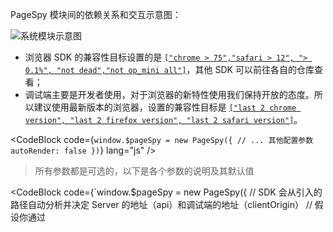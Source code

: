 
<HeaderLink slug="module" level={4} children="PageSpy 模块组成？" />

PageSpy 模块间的依赖关系和交互示意图：

<img alt="系统模块示意图" src={moduleImg} />

<HeaderLink slug="compatibility" level={4} children="PageSpy 的兼容性怎么样？" />

- 浏览器 SDK 的兼容性目标设置的是 [`["chrome > 75","safari > 12", "> 0.1%", "not dead","not op_mini all"]`](https://github.com/HuolalaTech/page-spy/blob/main/packages/page-spy-browser/package.json#L66-L72)，其他 SDK 可以前往各自的仓库查看；
- 调试端主要是开发者使用，对于浏览器的新特性使用我们保持开放的态度。所以建议使用最新版本的浏览器，设置的兼容性目标是 [`["last 2 chrome version", "last 2 firefox version", "last 2 safari version"]`](https://github.com/HuolalaTech/page-spy-web/blob/main/package.json#L92-L96)。


<HeaderLink slug="hide-logo" level={4} children="如何隐藏 SDK 渲染的图标？" />

<CodeBlock code={`window.$pageSpy = new PageSpy({
  // ... 其他配置参数
  autoRender: false
})`} lang="js" />

<HeaderLink slug="init-params" level={4} children="实例化都可以传哪些参数，它们的作用分别是什么？" />

> 所有参数都是可选的，以下是各个参数的说明及其默认值

<CodeBlock code={`window.$pageSpy = new PageSpy({
  // SDK 会从引入的路径自动分析并决定 Server 的地址（api）和调试端的地址（clientOrigin）
  // 假设你通过 <script src="https://example.com/page-spy/index.min.js"> 引入 SDK，那么 SDK 会在内部设置：
  //   - api: "example.com"
  //   - clientOrigin: "https://example.com"
  // 如果你的服务部署在别处，就需要在这里手动指定去覆盖。
  api: "",
  clientOrigin: "", // 仅适用浏览器环境的 SDK
  
  // project 作为信息的一种聚合，可以在调试端房间列表进行搜索
  project: "default",
  
  // title 供用户提供自定义参数，可以用于区分当前调试的客户端
  // 对应的信息显示在每个调试连接面板的「设备id」下方
  title: "--",
  
  // 指示 SDK 初始化完成，是否自动在客户端左下角渲染「圆形白底带 Logo」的控件
  // 如果设置为 false, 可以调用 window.$pageSpy.render() 手动渲染
  autoRender: true,  // 仅适用浏览器环境的 SDK
  
  // 手动指定 PageSpy 服务的 scheme。
  // 这在 SDK 无法正确分析出 scheme 可以使用，例如 PageSpy 的浏览器插件
  // 是通过 chrome-extension://xxx/sdk/index.min.js 引入 SDK，这会
  // 被 SDK 解析成无效的 "chrome-extension://" 并回退到 ["http://", "ws://"]。
  //   - （默认）传值 undefined 或者 null：SDK 会自动分析；
  //   - 传递 boolean 值：
  //     - true：SDK 将通过 ["https://", "wss://"] 访问 PageSpy 服务
  //     - false：SDK 将通过 ["http://", "ws://"] 访问 PageSpy 服务
  enableSSL: null,

  // 在 PageSpy@1.7.4 支持离线回放功能后，客户端集成的 SDK 可以不用和调试端建立连接，
  // 通过 DataHarborPlugin 收集数据、导出离线日志，成为新的使用方式。
  // 默认值 false。用户设置为其他值时，会进入 "离线模式"，具体表现为 PageSpy 不会创建房间、建立 WebSocket 连接。
  offline: false, // 仅适用浏览器环境的 SDK

  // 自定义控件渲染的 logo
  logo: '', // 仅适用浏览器环境的 SDK

  // 设置 logo 样式
  logoStyle: {}, // 仅适用浏览器环境的 SDK
})`} lang="js" />

<HeaderLink slug="update-info" level={4} children="如何更新初始化参数？" />

PageSpy 提供了 Device ID 用于识别设备，同时还提供了 `project` / `title` 供开发者在初始化时自定义信息，用于辅助识别客户端。但你可能希望在初始化之后更新这些参数信息，操作方式如下：

<CodeBlock code={`window.$pageSpy = new PageSpy(...);

// 调用 updateRoomInfo 可以更新 project / title
window.$pageSpy.updateRoomInfo({ project: 'xxx', title: 'xxx' });`} lang="js" />

<HeaderLink slug="framework" level={4} children="如何在 xxx 框架中集成？" />

PageSpy 借助 CodeSandbox 平台发布了与当下流行的所有框架的接入指南，大家可以前往在线体验：

- **React**：[CodeSandbox - PageSpy in React](https://codesandbox.io/p/sandbox/page-spy-with-react-k3pzzt)
- **Vue**：[CodeSandbox - PageSpy in Vue](https://codesandbox.io/p/sandbox/page-spy-with-vue-ft35qs)
- **Svelte**：[CodeSandbox - PageSpy in Svelte](https://codesandbox.io/p/sandbox/page-spy-with-svelte-p6mxd6)
- **Angular**：[CodeSandbox - PageSpy in Angular](https://codesandbox.io/p/sandbox/page-spy-with-angular-6wg3ps)
- **Nextjs**：[CodeSandbox - PageSpy in Nextjs](https://codesandbox.io/p/sandbox/page-spy-with-nextjs-5htxv5)
- **Nuxtjs**：[CodeSandbox - PageSpy in Nuxtjs](https://codesandbox.io/p/sandbox/page-spy-with-nuxtjs-8znq22)

<HeaderLink slug="test-domain" level={4} children="test.jikejishu.com 是官方提供的域名吗？一直可以用吗？" />

[https://test.jikejishu.com](https://test.jikejishu.com) 是我们为了让大家能够在线体验、学习 PageSpy 临时搭建的服务，**不保证 24 小时可用性、不保证数据安全、造成的损失自负**，强烈建议大家在体验后前往私服、内网中自行部署。

<HeaderLink slug="server-port" level={4} children="为什么本地 6752 端口可以访问，部署到服务器上就不行了？" />

检查服务器上的防火墙、或者安全组规则是否开放了 6752 端口。

<HeaderLink slug="debug-disabled" level={4} children="调试按钮显示 “当前连接不存在客户端” 是什么意思？" />

这种情况通常是因为 SDK 正常创建了房间，但是无法通过 websocket 加入房间。按以下步骤排查：

- 打开 SDK 所在的客户端的控制台，看是否有报错；
- 如果控制台提示 "WebSocket connect failed" 相关信息，检查服务器的配置是否正确；

<HeaderLink slug="nginx" level={4} children="部署的时候 nginx 该怎么配置？" />

这里贴出 `https://test.jikejishu.com` 的 nginx 配置供大家参考：

<CodeBlock code={`server {
  listen 443 ssl;
  server_name test.jikejishu.com;

  if ($scheme != https) {
      rewrite ^(.*)$  https://$host$1 permanent;
  }
  
  ssl_certificate /etc/letsencrypt/live/test.jikejishu.com/fullchain.pem;
  ssl_certificate_key /etc/letsencrypt/live/test.jikejishu.com/privkey.pem;

  location / {
      proxy_pass http://127.0.0.1:6752;
      proxy_http_version    1.1;
      proxy_set_header      Upgrade $http_upgrade;
      proxy_set_header      Connection "upgrade";
  }
}

server {
  if ($host = test.jikejishu.com) {
      return 301 https://$host$request_uri;
  }

  listen 80;
  listen [::]:80;
  server_name test.jikejishu.com;
  return 404;
}`} lang="nginx" />

<HeaderLink slug="sub-path" level={4} children="如何部署到子路径？" />

在版本 1.5.4 中支持用户将服务部署到子路径，安装过程没有任何变化，需要做调整的是 `nginx` 配置:

<CodeBlock code={`server {
  # ...

  # <sub-path> 填写你准备部署到的子路径
  location /<sub-path>/  {
      # 这里的 <sub-path> 和上面的保持一致
      rewrite ^/<sub-path>/(.*)$ /$1 break;
      proxy_pass            http://127.0.0.1:6752;
      proxy_http_version    1.1;
      proxy_set_header      Upgrade $http_upgrade;
      proxy_set_header      Connection "upgrade";
      proxy_set_header      Host $host;
      proxy_set_header      X-Real-IP $remote_addr;
      proxy_set_header      X-Forwarded-For $proxy_add_x_forwarded_for;
  }

  # 这里的 <sub-path> 和上面的保持一致
  location /<sub-path> {
      return 301 $scheme://$host$request_uri/;
  }
}`} lang="nginx" />

在调整配置后，重启 nginx 即可通过子路径访问；需要注意的是，现在实例化时需要手动传参 `api` 和 `clientOrigin` 告诉 SDK 部署地址，例如：

<CodeBlock code={`window.$pageSpy = new PageSpy({
  // 例如 api: "example.com/pagespy"
  api: "<host>/<sub-path>",

  // 例如 clientOrigin: "https://example.com/pagespy"
  clientOrigin: "<scheme>://<host>/<sub-path>"

})`} lang="js" />

<HeaderLink slug="basic-auth" level={4} children="调试端如何加一些安全认证的保护，开发者通过认证才可以访问？" />

可以在服务器上设置 IP 白名单或者使用 HTTP Authorization 来进行保护。

- Nginx 设置 IP 白名单配置参考：

  <CodeBlock code={`server {
    location / {
      # 允许谁可以访问
      allow <ip>;

      # 除了 allow 的，拒绝所有其他的客户端访问
      deny all;
    }
  }`} lang="nginx" />

- Nginx 配置 HTTP Authorization，访问时需要提供账号和密码；

  首先通过 `htpasswd` 生成账密文件：

  <CodeBlock code={`# 执行后会要求输入密码、二次确认密码
  htpasswd -c /etc/nginx/.htpasswd <用户名>;`} lang="bash" />

  接着在 nginx 文件中配置 `auth_basic` 模块；

  <CodeBlock code={`server {
    location / {
      auth_basic "请输入用户名和密码以访问 PageSpy 服务";
      auth_basic_user_file /etc/nginx/.htpasswd;

      proxy_pass http://127.0.0.1:6752;
      proxy_http_version    1.1;
      proxy_set_header      Upgrade $http_upgrade;
      proxy_set_header      Connection "upgrade";
    }

    location ~ /(api|page-spy) {
      proxy_pass http://127.0.0.1:6752;
      proxy_http_version    1.1;
      proxy_set_header      Upgrade $http_upgrade;
      proxy_set_header      Connection "upgrade";
    }
  }`} lang="nginx" />

  最后重启 nginx 服务即可。

<HeaderLink slug="extension" level={4} children="不想在项目里手动集成，有没有办法可以不侵入业务项目代码？" />

PageSpy 为大家准备了浏览器插件，插件提供了以下特性：

- 自动注入最新版本的 SDK；
- 自动完成实例化操作；
- 提供注入的域名配置规则；

点击前往使用：[HuolalaTech/page-spy-extension](https://github.com/HuolalaTech/page-spy-extension)

<HeaderLink slug="tampermonkey" level={4} children="有油猴脚本可以使用吗？" />

参考以下内容：

<CodeBlock code={`// ==UserScript==
// @name         Inject PageSpy Script
// @namespace    http://tampermonkey.net/
// @version      0.1
// @description  Inject script on xxx.yyy
// @author       You
// @match        <匹配规则，比如 example.com>
// @grant        none
// ==/UserScript==

(function() {
    'use strict';

    var script1 = document.createElement('script');
    script1.setAttribute('crossorigin', 'anonymous');
    // 实际项目中请替换 SDK 的地址连接
    script1.src = 'https://test.jikejishu.com/page-spy/index.min.js';

    var script2 = document.createElement('script');
    script2.textContent = 'window.$pageSpy = new PageSpy();';

    document.head.prepend(script1);
    script1.onload = () => {
        document.head.appendChild(script2);
    }
})();
`} lang='js' />

<HeaderLink slug="http-error" level={4} children="业务项目部署在 HTTPS，PageSpy 部署在 HTTP，控制台报错怎么办？" />

浏览器会阻止从 HTTPS 站点加载 HTTP 资源，这是因为在 HTTP 和 HTTPS 之间传输数据时，HTTPS 提供了加密和安全性，而 HTTP 则是明文传输，存在安全风险。

建议大家直接将 PageSpy 升级到 HTTPS 服务，就可以完美解决。

<HeaderLink slug="prod-debug" level={4} children="如何单独对某个用户进行调试？" />

最简单的方案是让用户使用 [PageSpy 的浏览器插件](https://github.com/HuolalaTech/page-spy-extension)，适用于非常配合的客户且是 PC 端项目的时候，但这个前提条件肉眼可见的非常苛刻；

那么如果 H5 项目上生产了想使用 PageSpy 该怎么办？对所有用户都开启这显然不现实。

大家可以想想 PageSpy 的生效过程总共就两个步骤：

1. `head` 标签中通过 `<script>` 引入 SDK；
2. 实例化；

PageSpy 在第二步实例化之前，引入的 `<script>` 对项目不会产生任何作用。我们想针对某个用户进行调试，关键在第二步：在哪个用户的终端上实例化 PageSpy。对此有两种方案：

- 动态响应 HTML：如果用户在请求 HTML 时，我们可以拿到用户的唯一标识、并且可以对 HTML 动态注入，那么就可以在向用户返回 HTML 之前决定是否注入 `<script>` 和实例化的逻辑；

  <img src={dynamicInjectImg} />

- 让用户使用手势开启：这通常需要用户的主动配合。默认情况下注入 SDK 但不实例化，让用户触发特殊手势后再开启调试；

友情提示：除了技术上的实现之外，需要注意合法合规等安全风险。

<HeaderLink slug="page-principle" level={4} children="Page 面板原理" />

Page 面板是将客户端的 `document.documentElement.outerHTML` 渲染到调试端的 iframe 中，可以直接通过本地控制台审查元素。

<HeaderLink slug="page-interactive" level={4} children="Page 面板渲染的客户端可以直接交互吗？" />

不可以直接交互。如果需要执行某些交互，可尝试在 Console 面板底部输入代码执行，再返回 Page 面板查看界面反馈。

<HeaderLink slug="page-style" level={4} children="Page 面板的样式不正确？" />

- 客户端和调试端的渲染环境不一致，例如：客户端的浏览器版本是 Chrome 75，调试端的浏览器版本是 Chrome 120；
- 调试端访问客户端引用的资源时存在网络限制；

所以样式仅供参考。

<HeaderLink slug="page-reset" level={4} children="Page 面板就不能 100% 还原客户端的内容吗？" />

SDK 可以对页面进行 “截图” 并发送到调试端，但由于：

- “图片” 比文本的数据体积大，数据交互会增加网络传输开销；
- 增加 SDK 的体积和复杂度；
- 如果是「样式出错」，远程协同时测试人员可以精准的反馈给开发者；

出于以上原因，Page 面板的样式仅供参考。

<HeaderLink slug="api-config" level={4} children="如何修改 API 服务配置？" />

  当你通过 NPM package 的部署方式在命令行中执行 `page-spy-api` 时，会在运行目录下面生成配置文件 `config.json`，该文件支持配置运行端口和多实例部署：

- 修改配置

  <CodeBlock code={`{
    "port": "6752",
    "maxLogFileSizeOfMB": "10240",
    "maxLogLifeTimeOfHour": "720",
    "corsConfig": {
      "allowOrigins": string[],
      "allowHeaders": string[],
      "allowMethods": string[],
      "exposeHeaders": string[]
    }
  }`} lang="json" />

- 多实例部署（需要升级到 1.5.0 版本以上才可以使用）

  `rpcAddress` 配置是多实例部署配置，其中 ip 和 port 是多个机器 ip 以及 rpc 端口，多个实例通过 rpc 来通信，程序会根据机器 ip 来启动 rpc 服务，所以得保证 ip 不会重复，不然可能会出现消息错乱丢失问题。

  <CodeBlock code={`{
    "port": "6752",
    "rpcAddress": [
      {
        "ip": "192.168.123.1",
        "port": "20008"
      },
      {
        "ip": "192.168.123.2",
        "port": "20008"
      }
    ]
  }`} lang='json' />

<HeaderLink slug="pnpm" level={4} children="通过 `pnpm` 全局安装的包，使用 `pm2` 启动报错是为什么？" />

`pnpm` 全局安装的包会被 `pnpm` 用一个 shell 脚本包装，也就是说在执行 `pm2 start page-spy-api` 时，找到的其实是一个 shell 脚本，`pm2` 无法解释执行，因此报错。

<img src={pnpmInstallImg} />

使用 `yarn` 或者 `npm` 安装即可解决这个问题，相关的讨论：[Unitech/pm2#5416](https://github.com/Unitech/pm2/issues/5416)

<HeaderLink slug="upgrade-latest" level={4} children="新版本发布后，怎么升级到最新版本？" />

- 如果你使用 docker 部署的：

<CodeBlock lang="bash" code={`# 更新镜像
docker pull ghcr.io/huolalatech/page-spy-web:latest

# 停止正在运行的 PageSpy 容器
docker stop pageSpy && docker rm -f pageSpy

# 重新运行
docker run -d --restart=always -p 6752:6752 --name="pageSpy" ghcr.io/huolalatech/page-spy-web:latest`} />

- 如果你使用 NPM Package 部署的：

<CodeBlock code={`# 更新 package（yarn）
yarn global upgrade @huolala-tech/page-spy-api@latest

# 更新 package（npm）
npm install -g @huolala-tech/page-spy-api@latest

# 使用 pm2 重启
pm2 restart page-spy-api`} lang="bash" />

<HeaderLink slug="auto-destroy" level={4} children="房间连接什么情况下会自动销毁？" />

> 查看配置：https://github.com/HuolalaTech/page-spy-api/blob/master/room/local_room.go#L297-L323

- 房间创建后，无 SDK 或调试端进入，1 分钟后销毁（实际使用过程中，该场景不存在）；
- SDK 和调试端都已断开连接，1 分钟后销毁；
- 一直没有数据消息交互，5 分钟后销毁；
- 连接使用持续超过 1 个小时自动被销毁；

<HeaderLink slug="alipay-global" level={4} children="为何支付宝小程序远程执行代码时无法获取到全局对象如 my.getCurrentPages()?" />

支付宝小程序由于历史原因，对全局对象的访问做了限制。可以通过小程序配置文件或支付宝小程序 IDE 进行设置：

- IDE：详情 -> 编译配置 -> 全局对象（global/globalThis）访问策略：可访问（推荐）
- 配置文件：[https://opendocs.alipay.com/mini/03dbc3?pathHash=e876dc50#globalObjectMode](https://opendocs.alipay.com/mini/03dbc3?pathHash=e876dc50#globalObjectMode)

<HeaderLink slug="offline-log" level={4} children="为什么上传的文件日志不见了？" />

- 上传的文件日志默认最多保存最新的 10 G，以及 30 天，可以通过修改配置来自定义。
- 上传日志保存在运行目录的 log 目录下，docker 运行时候，如果 docker 被销毁日志也会丢失，可以用目录映射 `-v ./log:/app/log -v ./data:/app/data` 来持久话。

